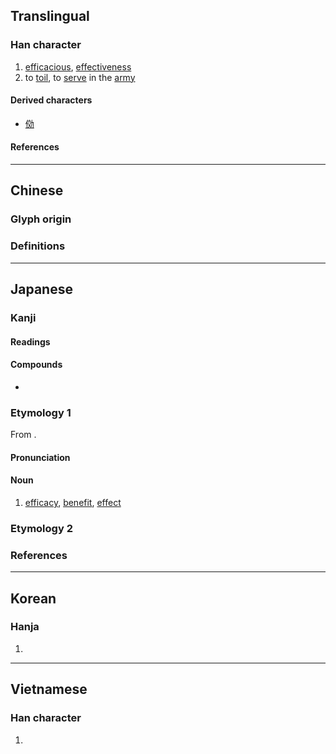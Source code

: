 {{also|效}}
{{character info}}
==Translingual==

===Han character===
{{Han char|rn=19|rad=力|as=06|sn=8|four=|canj=YKKS|ids=⿰交力}}

# [[efficacious]], [[effectiveness]]
# to [[toil]], to [[serve]] in the [[army]]

====Derived characters====
* [[俲]] 

====References====
{{Han ref|kx=0147.120|dkj=02334|dj=0331.200|hdz=10370.010|uh=52B9}}

----

==Chinese==
===Glyph origin===
{{Han etym}}
{{Han compound|交|力|c1=p|c2=s|ls=psc}}
===Definitions===
{{zh-see|效|v}}

----

==Japanese==
{{ja-kanji forms|効|效}}

===Kanji===
{{ja-kanji|grade=5|rs=力06|kyu=效}}

====Readings====
{{ja-readings
|goon=ぎょう<げう
|kanon=こう<かう
|kun=き-く, なら-う, いた-す
}}

====Compounds====
* {{ja-r|有効|ゆうこう}}

===Etymology 1===
{{ja-kanjitab|こう|yomi=kanon}}
From {{der|ja|ltc|sort=こう|-}} {{ltc-l|効}}.

====Pronunciation====
{{ja-pron|こう|acc=1|acc_ref=DJR|y=kanon}}

====Noun====
{{ja-noun|こう|hhira=かう}}

# [[efficacy]], [[benefit]], [[effect]]

===Etymology 2===
{{ja-kanjitab|かい|yomi=k}}
{{ja-see|甲斐}}

===References===
<references/>

----

==Korean==

===Hanja===
{{ko-hanja|hangeul=[[효]]|rv=hyo|mr=hyo}}

# {{rfdef|ko|sort=力06}}

----

==Vietnamese==

===Han character===
{{vi-readings|rs=力06|reading=hiệu}}

# {{rfdef|vi|sort=力06}}